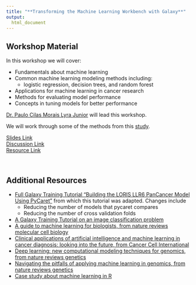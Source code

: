 ```yaml
---
title: "**Transforming the Machine Learning Workbench with Galaxy**"
output:
  html_document
---
```


## Workshop Material

In this workshop we will cover:

- Fundamentals about machine learning
- Common machine learning modeling methods including:
  - logistic regression, decision trees, and random forest
- Applications for machine learning in cancer research
- Methods for evaluating model performance
- Concepts in tuning models for better performance

[Dr. Paulo Cilas Morais Lyra Junior](https://www.linkedin.com/in/lyra-jr/) will lead this workshop.

We will work through some of the methods from this [study](https://www.nature.com/articles/s43018-024-00772-7).

<div class = "link_button"><a href="https://docs.google.com/presentation/d/1p6vO1RahBUAu3_lAKL0my5NTIHfv8F9rj4vVXYn7oHA/edit?usp=sharing" target="_blank"> Slides Link</a></div>

<div class = "slido_button"><a href="https://app.sli.do/event/9u8HvTeKLmdpN6tfiG9heZ" target="_blank"> Discussion Link </a></div>

<div class = "resource_button"><a
href="https://usegalaxy.org/login/start?redirect=None" target="_blank"> Resource Link </a></div>
<br>

## Additional Resources

- [Full Galaxy Training Tutorial "Building the LORIS LLR6 PanCancer Model Using PyCaret"](https://training.galaxyproject.org/training-material/topics/statistics/tutorials/loris_model/tutorial.html) from which this tutorial was adapted. Changes include
  - Reducing the number of models that pycaret compares
  - Reducing the number of cross validation folds
- [A Galaxy Training Tutorial on an image classification problem](https://training.galaxyproject.org/training-material/topics/statistics/tutorials/galaxy-ludwig/tutorial.html)
- [A guide to machine learning for biologists, from nature reviews molecular cell biology](https://www-nature-com.fhcrc.idm.oclc.org/articles/s41580-021-00407-0)
- [Clinical applications of artificial intelligence and machine learning in cancer diagnosis: looking into the future, from Cancer Cell International](https://cancerci.biomedcentral.com/articles/10.1186/s12935-021-01981-1)
- [Deep learning: new computational modeling techniques for genomics, from nature reviews genetics](https://www-nature-com.fhcrc.idm.oclc.org/articles/s41576-019-0122-6)
- [Navigating the pitfalls of applying machine learning in genomics, from nature reviews genetics](https://www-nature-com.fhcrc.idm.oclc.org/articles/s41576-021-00434-9)
- [Case study about machine learning in R](https://www.opencasestudies.org/ocs-bp-air-pollution/)
